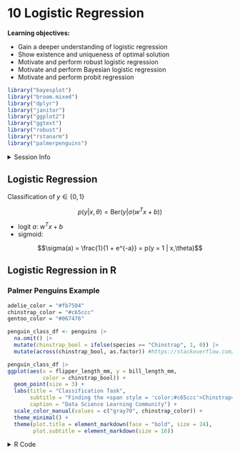 # 10 Logistic Regression

**Learning objectives:**

- Gain a deeper understanding of logistic regression
- Show existence and uniqueness of optimal solution
- Motivate and perform robust logistic regression
- Motivate and perform Bayesian logistic regression
- Motivate and perform probit regression

```r
library("bayesplot")
library("broom.mixed")
library("dplyr")
library("janitor")
library("ggplot2")
library("ggtext")
library("robust")
library("rstanarm")
library("palmerpenguins")
```

<details>
<summary>Session Info</summary>
```r
sessionInfo()
```

</details>

## Logistic Regression

Classification of $y \in \{0,1\}$

$$p(y|x,\theta) = \text{Ber}(y | \sigma(w^{T}x + b))$$

* logit $a$: $w^{T}x + b$
* sigmoid: 

$$\sigma(a) = \frac{1}{1 + e^{-a}} = p(y = 1 | x,\theta)$$

## Logistic Regression in R

### Palmer Penguins Example

```r
adelie_color = "#fb7504"
chinstrap_color = "#c65ccc"
gentoo_color = "#067476"

penguin_class_df <- penguins |>
  na.omit() |>
  mutate(chinstrap_bool = ifelse(species == "Chinstrap", 1, 0)) |>
  mutate(across(chinstrap_bool, as.factor)) #https://stackoverflow.com/questions/33180058/coerce-multiple-columns-to-factors-at-once

penguin_class_df |>
ggplot(aes(x = flipper_length_mm, y = bill_length_mm, 
           color = chinstrap_bool)) + 
  geom_point(size = 3) + 
  labs(title = "Classification Task",
       subtitle = "Finding the <span style = 'color:#c65ccc'>Chinstrap</span> penguins among n = 333 penguins",
       caption = "Data Science Learning Community") +
  scale_color_manual(values = c("gray70", chinstrap_color)) +
  theme_minimal() +
  theme(plot.title = element_markdown(face = "bold", size = 24),
        plot.subtitle = element_markdown(size = 16))
```

<details>
<summary>R Code</summary>
```r
adelie_color = "#fb7504"
chinstrap_color = "#c65ccc"
gentoo_color = "#067476"

penguin_class_df <- penguins |>
  na.omit() |>
  mutate(chinstrap_bool = ifelse(species == "Chinstrap", 1, 0)) |>
  mutate(across(chinstrap_bool, as.factor)) #https://stackoverflow.com/questions/33180058/coerce-multiple-columns-to-factors-at-once

penguin_class_df |>
ggplot(aes(x = flipper_length_mm, y = bill_length_mm, 
           color = chinstrap_bool)) + 
  geom_point(size = 3) + 
  labs(title = "Classification Task",
       subtitle = "Finding the <span style = 'color:#c65ccc'>Chinstrap</span> penguins among n = 333 penguins",
       caption = "Data Science Learning Community") +
  scale_color_manual(values = c("gray70", chinstrap_color)) +
  theme_minimal() +
  theme(plot.title = element_markdown(face = "bold", size = 24),
        plot.subtitle = element_markdown(size = 16))
```
<details>

### Generalized Linear Models

```r
logistic_model <- stats::glm(chinstrap_bool ~ flipper_length_mm + bill_length_mm,
                      data = penguin_class_df,
                      family = binomial) #makes logistic regression
```

```r
# https://stats.stackexchange.com/questions/6206/how-to-plot-decision-boundary-in-r-for-logistic-regression-model
beta_0 <- coef(logistic_model)[1]
beta_1 <- coef(logistic_model)[2]
beta_2 <- coef(logistic_model)[3]
boundary_slope <- -1.0 * beta_1 / beta_2
boundary_intercept <- -1.0 * beta_0 / beta_2

penguin_pred_df <- penguin_class_df |>
  mutate(species_pred = ifelse(
    bill_length_mm > boundary_intercept + boundary_slope * flipper_length_mm,
    1,0)) |>
  mutate(across(species_pred, as.factor))

penguin_pred_df |>
ggplot(aes(x = flipper_length_mm, y = bill_length_mm, 
           color = species_pred)) + 
  geom_point(size = 3) + 
  geom_abline(intercept = boundary_intercept,
              slope = boundary_slope,
              color = adelie_color,
              linewidth = 2,
              linetype = 2) +
  labs(title = "<span style = 'color:#fb7504'>Decision Boundary</span>",
       subtitle = "where logit a = 0",
       caption = "Data Science Learning Community") +
  scale_color_manual(values = c("gray70", chinstrap_color)) +
  theme_minimal() +
  theme(plot.title = element_markdown(face = "bold", size = 24),
        plot.subtitle = element_markdown(size = 16))
```

<details>
<summary>R code</summary>

```r
# https://stats.stackexchange.com/questions/6206/how-to-plot-decision-boundary-in-r-for-logistic-regression-model
beta_0 <- coef(logistic_model)[1]
beta_1 <- coef(logistic_model)[2]
beta_2 <- coef(logistic_model)[3]
boundary_slope <- -1.0 * beta_1 / beta_2
boundary_intercept <- -1.0 * beta_0 / beta_2

penguin_pred_df <- penguin_class_df |>
  mutate(species_pred = ifelse(
    bill_length_mm > boundary_intercept + boundary_slope * flipper_length_mm,
    1,0)) |>
  mutate(across(species_pred, as.factor))

penguin_pred_df |>
ggplot(aes(x = flipper_length_mm, y = bill_length_mm, 
           color = species_pred)) + 
  geom_point(size = 3) + 
  geom_abline(intercept = boundary_intercept,
              slope = boundary_slope,
              color = adelie_color,
              linewidth = 2,
              linetype = 2) +
  labs(title = "<span style = 'color:#fb7504'>Decision Boundary</span>",
       subtitle = "where logit a = 0",
       caption = "Data Science Learning Community") +
  scale_color_manual(values = c("gray70", chinstrap_color)) +
  theme_minimal() +
  theme(plot.title = element_markdown(face = "bold", size = 24),
        plot.subtitle = element_markdown(size = 16))
```
</details>

```r
penguin_pred_df |>
  janitor::tabyl(chinstrap_bool, species_pred) |>
  janitor::adorn_totals(c("row", "col"))
```

* [accuracy](https://en.wikipedia.org/wiki/Sensitivity_and_specificity): 0.9550
* [sensitivity](https://en.wikipedia.org/wiki/Sensitivity_and_specificity): 0.8824
* [specificity](https://en.wikipedia.org/wiki/Sensitivity_and_specificity): 0.9736


## Robust Logistic Regression

* misclassified outliers can greatly affect models
* want: upper bound on regression coefficients
* first idea: linear combination of uninformative prior and logistic regression

$$p(y|x) = \pi \text{Ber}(y|0.5) + (1-\pi) \text{Ber}(y | \sigma(w^{T}x + b))$$

## Bi-Tempered Loss

```r
penguin_class_df |>
ggplot(aes(x = flipper_length_mm, y = bill_length_mm, 
           color = chinstrap_bool)) + 
  geom_point(size = 3) +   
  geom_abline(intercept = boundary_intercept,
              slope = boundary_slope,
              color = adelie_color,
              linewidth = 2,
              linetype = 2) +
  geom_segment(aes(x = 208, y = 37, xend = 203, yend = 42),
               arrow = arrow(length = unit(0.5, "cm")),
               color = gentoo_color,
               linewidth = 2) +
  labs(title = "<span style = 'color:#067476'>Far Misclassification</span>",
       subtitle = "Finding the <span style = 'color:#c65ccc'>Chinstrap</span> penguins",
       caption = "Data Science Learning Community") +
  scale_color_manual(values = c("gray70", chinstrap_color)) +
  theme_minimal() +
  theme(plot.title = element_markdown(face = "bold", size = 24),
        plot.subtitle = element_markdown(size = 16))
```

<details>
<summary>R Code</summary>
```r
penguin_class_df |>
ggplot(aes(x = flipper_length_mm, y = bill_length_mm, 
           color = chinstrap_bool)) + 
  geom_point(size = 3) +   
  geom_abline(intercept = boundary_intercept,
              slope = boundary_slope,
              color = adelie_color,
              linewidth = 2,
              linetype = 2) +
  geom_segment(aes(x = 208, y = 37, xend = 203, yend = 42),
               arrow = arrow(length = unit(0.5, "cm")),
               color = gentoo_color,
               linewidth = 2) +
  labs(title = "<span style = 'color:#067476'>Far Misclassification</span>",
       subtitle = "Finding the <span style = 'color:#c65ccc'>Chinstrap</span> penguins",
       caption = "Data Science Learning Community") +
  scale_color_manual(values = c("gray70", chinstrap_color)) +
  theme_minimal() +
  theme(plot.title = element_markdown(face = "bold", size = 24),
        plot.subtitle = element_markdown(size = 16))
```
</details>

With one-hot encoding and mass on class $c$, the **tempered cross entropy loss** is

$$L(c,\hat{y}) = \frac{1}{1 - t_{1}}\left( 1 - y_{c}^{1-t_{1}} \right) - \frac{1}{2-t_{1}}\left( 1 - \displaystyle\sum_{c'=1}^{C} \hat{y}_{c}^{2-t_{1}}\right)$$

* $0 \leq t_{1} < 1$
* As $t_{1} \rightarrow 1.0$, this reverts back to the log function and standard cross entropy

```r
penguin_class_df |>
ggplot(aes(x = flipper_length_mm, y = bill_length_mm, 
           color = chinstrap_bool)) + 
  geom_point(size = 3) +   
  geom_abline(intercept = boundary_intercept,
              slope = boundary_slope,
              color = adelie_color,
              linewidth = 2,
              linetype = 2) +
  geom_segment(aes(x = 208.5, y = 43, xend = 203.5, yend = 48),
               arrow = arrow(length = unit(0.5, "cm")),
               color = gentoo_color,
               linewidth = 2) +
  labs(title = "<span style = 'color:#067476'>Close Misclassification</span>",
       subtitle = "Finding the <span style = 'color:#c65ccc'>Chinstrap</span> penguins",
       caption = "Data Science Learning Community") +
  scale_color_manual(values = c("gray70", chinstrap_color)) +
  theme_minimal() +
  theme(plot.title = element_markdown(face = "bold", size = 24),
        plot.subtitle = element_markdown(size = 16))
```

<details>
<summary>R Code</summary>
```r
penguin_class_df |>
ggplot(aes(x = flipper_length_mm, y = bill_length_mm, 
           color = chinstrap_bool)) + 
  geom_point(size = 3) +   
  geom_abline(intercept = boundary_intercept,
              slope = boundary_slope,
              color = adelie_color,
              linewidth = 2,
              linetype = 2) +
  geom_segment(aes(x = 208.5, y = 43, xend = 203.5, yend = 48),
               arrow = arrow(length = unit(0.5, "cm")),
               color = gentoo_color,
               linewidth = 2) +
  labs(title = "<span style = 'color:#067476'>Close Misclassification</span>",
       subtitle = "Finding the <span style = 'color:#c65ccc'>Chinstrap</span> penguins",
       caption = "Data Science Learning Community") +
  scale_color_manual(values = c("gray70", chinstrap_color)) +
  theme_minimal() +
  theme(plot.title = element_markdown(face = "bold", size = 24),
        plot.subtitle = element_markdown(size = 16))
```
</details>

The **tempered softmax** is

$$\hat{y}_{c} = \left[ 1 + (1-t_{2})(a_{c} - \lambda t_{2}(a)) \right]^{1/(1-t_{2})}$$

* $0 \leq t_{1} < 1 < t_{2}$

With the additional constraint $\displaystyle\sum_{c = 1}^{C} \hat{y}_{c} = 1$, we can approximate $\lambda$ with fixed-point iteration (**Algorithm 10.2**).


## Robust Logistic Regression in R

```r
robust_model <- robust::glmRob(chinstrap_bool ~ flipper_length_mm + bill_length_mm,
                      data = penguin_class_df,
                      family = binomial) #makes logistic regression
```

```r
# https://stats.stackexchange.com/questions/6206/how-to-plot-decision-boundary-in-r-for-logistic-regression-model
beta_0 <- coef(robust_model)[1]
beta_1 <- coef(robust_model)[2]
beta_2 <- coef(robust_model)[3]
boundary_slope <- -1.0 * beta_1 / beta_2
boundary_intercept <- -1.0 * beta_0 / beta_2

penguin_pred_df <- penguin_class_df |>
  mutate(species_pred = ifelse(
    bill_length_mm > boundary_intercept + boundary_slope * flipper_length_mm,
    1,0)) |>
  mutate(across(species_pred, as.factor))

penguin_pred_df |>
ggplot(aes(x = flipper_length_mm, y = bill_length_mm, 
           color = chinstrap_bool)) + 
  geom_point(size = 3) + 
  geom_abline(intercept = boundary_intercept,
              slope = boundary_slope,
              color = adelie_color,
              linewidth = 2,
              linetype = 2) +
  labs(title = "Robust Logistic Regression",
       subtitle = "<span style = 'color:#fb7504'>decision boundary</span>",
       caption = "Data Science Learning Community") +
  scale_color_manual(values = c("gray70", chinstrap_color)) +
  theme_minimal() +
  theme(plot.title = element_markdown(face = "bold", size = 24),
        plot.subtitle = element_markdown(size = 16))
```

<details>
<summary>R code</summary>
```r
# https://stats.stackexchange.com/questions/6206/how-to-plot-decision-boundary-in-r-for-logistic-regression-model
beta_0 <- coef(robust_model)[1]
beta_1 <- coef(robust_model)[2]
beta_2 <- coef(robust_model)[3]
boundary_slope <- -1.0 * beta_1 / beta_2
boundary_intercept <- -1.0 * beta_0 / beta_2

penguin_pred_df <- penguin_class_df |>
  mutate(species_pred = ifelse(
    bill_length_mm > boundary_intercept + boundary_slope * flipper_length_mm,
    1,0)) |>
  mutate(across(species_pred, as.factor))

penguin_pred_df |>
ggplot(aes(x = flipper_length_mm, y = bill_length_mm, 
           color = chinstrap_bool)) + 
  geom_point(size = 3) + 
  geom_abline(intercept = boundary_intercept,
              slope = boundary_slope,
              color = adelie_color,
              linewidth = 2,
              linetype = 2) +
  labs(title = "Robust Logistic Regression",
       subtitle = "<span style = 'color:#fb7504'>decision boundary</span>",
       caption = "Data Science Learning Community") +
  scale_color_manual(values = c("gray70", chinstrap_color)) +
  theme_minimal() +
  theme(plot.title = element_markdown(face = "bold", size = 24),
        plot.subtitle = element_markdown(size = 16))
```
</details>

```r
penguin_pred_df |>
  janitor::tabyl(chinstrap_bool, species_pred) |>
  janitor::adorn_totals(c("row", "col"))
```

* [accuracy](https://en.wikipedia.org/wiki/Sensitivity_and_specificity): 0.9550
* [sensitivity](https://en.wikipedia.org/wiki/Sensitivity_and_specificity): 0.8824
* [specificity](https://en.wikipedia.org/wiki/Sensitivity_and_specificity): 0.9736


## Bayesian Logistic Regression

In addition to point estimates, we may want to measure uncertainty

* need to approximate posterior distribution (MAP: $\hat{w}$)

$$p(y|x,D) \approx \displaystyle\int \! p(y|x,w)\delta(w - \hat{w}) \, dw = p(y|x,\hat{w})$$
* comparative advantage with smaller data sets

### Laplace Approximation

For a unique solution, we employ a spherical Gaussian prior

$$\text{N}(w|0, \sigma^{2}I)$$

* informative prior (small $\sigma^{2}$): better [sensitivity](https://en.wikipedia.org/wiki/Sensitivity_and_specificity)
* vague prior (large $\sigma^{2}$): better [specificity](https://en.wikipedia.org/wiki/Sensitivity_and_specificity)

## MCMC

```r
start_time <- Sys.time()

# using OLS to guide creation of prior distribution
OLS_model <- lm(bill_length_mm ~ flipper_length_mm,
                data = penguin_class_df)
OLS_intercept <- coef(OLS_model)[1]
OLS_slope     <- coef(OLS_model)[2]
mu_x <- mean(penguin_class_df$flipper_length_mm)
mu_y <- mean(penguin_class_df$bill_length_mm)
var_x <- var(penguin_class_df$flipper_length_mm)
var_y <- var(penguin_class_df$bill_length_mm)

Bayesian_model_prior <- rstanarm::stan_glm(
  formula = chinstrap_bool ~ flipper_length_mm + bill_length_mm,
  data = penguin_class_df,
  family = binomial,
  prior_intercept = normal(OLS_intercept, 1),
  prior = normal(c(mu_x, mu_y), c(var_x, var_y)),
  prior_aux = exponential(1),
  prior_PD = TRUE,
  chains = 4, iter = 5000*2, refresh = 0, seed = 320)

Bayesian_model_post <- update(Bayesian_model_prior, prior_PD = FALSE)

end_time <- Sys.time()
print(end_time - start_time)
```

### Prior Distribution

```r
sim_df_prior <- as.data.frame(Bayesian_model_prior) |>
  mutate(boundary_intercept = -1.0*`(Intercept)` / bill_length_mm,
         boundary_slope = -1.0*flipper_length_mm / bill_length_mm) |>
  # grab IQR to avoid quickly ignored prior samples
  arrange(boundary_slope) |>
  slice(5000:15000)

# make data frame of line segments
flipper_min <- min(penguin_class_df$flipper_length_mm)
flipper_max <- max(penguin_class_df$flipper_length_mm)
sim_df_prior_sample <- sim_df_prior |>
  mutate(x1 = flipper_min,
         x2 = flipper_max,
         y1 = boundary_intercept + boundary_slope * x1,
         y2 = boundary_intercept + boundary_slope * x2) |>
  slice_sample(n = 20) |>
  mutate(line_id = 1:20)


# bill_min <- min(penguin_class_df$bill_length_mm)
# bill_max <- max(penguin_class_df$bill_length_mm)
penguin_class_df |>
ggplot(aes(x = flipper_length_mm, y = bill_length_mm)) + 
  geom_point(size = 3) + 
  geom_segment(aes(x = x1, y = y1, xend = x2, yend = y2,
                   color = line_id, group = line_id),
               data = sim_df_prior_sample) +
  labs(title = "Bayesian Logistic Regression",
       subtitle = "<span style = 'color:#fb7504'>sample of prior distribution</span>",
       caption = "Data Science Learning Community") +
  scale_color_gradient(low = adelie_color, high = gentoo_color) +
  theme_minimal() +
  theme(legend.position = "none",
        plot.title = element_markdown(face = "bold", size = 24),
        plot.subtitle = element_markdown(size = 16))
  # ylim(bill_min, bill_max)
```

<details>
<summary>R code</summary>
```r
sim_df_prior <- as.data.frame(Bayesian_model_prior) |>
  mutate(boundary_intercept = -1.0*`(Intercept)` / bill_length_mm,
         boundary_slope = -1.0*flipper_length_mm / bill_length_mm) |>
  # grab IQR to avoid quickly ignored prior samples
  arrange(boundary_slope) |>
  slice(5000:15000)

# make data frame of line segments
flipper_min <- min(penguin_class_df$flipper_length_mm)
flipper_max <- max(penguin_class_df$flipper_length_mm)
sim_df_prior_sample <- sim_df_prior |>
  mutate(x1 = flipper_min,
         x2 = flipper_max,
         y1 = boundary_intercept + boundary_slope * x1,
         y2 = boundary_intercept + boundary_slope * x2) |>
  slice_sample(n = 20) |>
  mutate(line_id = 1:20)


# bill_min <- min(penguin_class_df$bill_length_mm)
# bill_max <- max(penguin_class_df$bill_length_mm)
penguin_class_df |>
ggplot(aes(x = flipper_length_mm, y = bill_length_mm)) + 
  geom_point(size = 3) + 
  geom_segment(aes(x = x1, y = y1, xend = x2, yend = y2,
                   color = line_id, group = line_id),
               data = sim_df_prior_sample) +
  labs(title = "Bayesian Logistic Regression",
       subtitle = "<span style = 'color:#fb7504'>sample of prior distribution</span>",
       caption = "Data Science Learning Community") +
  scale_color_gradient(low = adelie_color, high = gentoo_color) +
  theme_minimal() +
  theme(legend.position = "none",
        plot.title = element_markdown(face = "bold", size = 24),
        plot.subtitle = element_markdown(size = 16))
  # ylim(bill_min, bill_max)
```
</details>


### Posterior Distribution

```r
bayesplot::mcmc_trace(Bayesian_model_post, size = 0.1) +
  labs(title = "MCMC Traces")
```

```r
sim_df_post <- as.data.frame(Bayesian_model_post) |>
  mutate(boundary_intercept = -1.0*`(Intercept)` / bill_length_mm,
         boundary_slope = -1.0*flipper_length_mm / bill_length_mm)

# make data frame of line segments
sim_df_post_sample <- sim_df_post |>
  mutate(x1 = flipper_min,
         x2 = flipper_max,
         y1 = boundary_intercept + boundary_slope * x1,
         y2 = boundary_intercept + boundary_slope * x2) |>
  slice_sample(n = 20) |>
  mutate(line_id = 1:20)

penguin_class_df |>
ggplot(aes(x = flipper_length_mm, y = bill_length_mm)) + 
  geom_point(size = 3) + 
  geom_segment(aes(x = x1, y = y1, xend = x2, yend = y2,
                   color = line_id, group = line_id),
               data = sim_df_post_sample) +
  labs(title = "Bayesian Logistic Regression",
       subtitle = "<span style = 'color:#c65ccc'>sample of posterior distribution</span>",
       caption = "Data Science Learning Community") +
  scale_color_gradient(low = adelie_color, high = gentoo_color) +
  theme_minimal() +
  theme(legend.position = "none",
        plot.title = element_markdown(face = "bold", size = 24),
        plot.subtitle = element_markdown(size = 16))
```

<details>
<summary>R code</summary>
```r
sim_df_post <- as.data.frame(Bayesian_model_post) |>
  mutate(boundary_intercept = -1.0*`(Intercept)` / bill_length_mm,
         boundary_slope = -1.0*flipper_length_mm / bill_length_mm)

# make data frame of line segments
sim_df_post_sample <- sim_df_post |>
  mutate(x1 = flipper_min,
         x2 = flipper_max,
         y1 = boundary_intercept + boundary_slope * x1,
         y2 = boundary_intercept + boundary_slope * x2) |>
  slice_sample(n = 20) |>
  mutate(line_id = 1:20)

penguin_class_df |>
ggplot(aes(x = flipper_length_mm, y = bill_length_mm)) + 
  geom_point(size = 3) + 
  geom_segment(aes(x = x1, y = y1, xend = x2, yend = y2,
                   color = line_id, group = line_id),
               data = sim_df_post_sample) +
  labs(title = "Bayesian Logistic Regression",
       subtitle = "<span style = 'color:#c65ccc'>sample of posterior distribution</span>",
       caption = "Data Science Learning Community") +
  scale_color_gradient(low = adelie_color, high = gentoo_color) +
  theme_minimal() +
  theme(legend.position = "none",
        plot.title = element_markdown(face = "bold", size = 24),
        plot.subtitle = element_markdown(size = 16))
```
</details>

```r
broom.mixed::tidy(Bayesian_model_post,
                  conf.int = TRUE, conf.level = 0.90) |>
  mutate_if(is.numeric, round, digits = 4)
```

```r
bayesplot::mcmc_areas(Bayesian_model_post,
                      pars = c("flipper_length_mm", "bill_length_mm"),
                      prob = 0.9) +
  labs(title = "MCMC Areas",
       subtitle = "90 percent credible intervals",
       caption = "Data Science Learning Community")
```

<details>
<summary>R code</summary>
```r
bayesplot::mcmc_areas(Bayesian_model_post,
                      pars = c("flipper_length_mm", "bill_length_mm"),
                      prob = 0.9) +
  labs(title = "MCMC Areas",
       subtitle = "90 percent credible intervals",
       caption = "Data Science Learning Community")
```
</details>

## Probit Approximation

* avoid long computation time
* assume likelihood is also normally distributed

$$p(w|D) = \text{N}(w|\mu, \Sigma)$$

### Approximation of Posterior

* sigmoid is similar to normal CDF

$$\sigma(a) \approx \Phi\left(\frac{a\sqrt{\pi}}{\sqrt{8}}\right)$$

* approx posterior via sigmoid

$$\begin{array}{rcccl}
p(y=1|x,D) & = & \sigma\left(\frac{m}{\sqrt{1+\frac{\pi v}{8}}}\right) \\
m & = & \text{E}[a] & = & x^{T}\mu \\
v & = & \text{V}[a] & = & x^{T}\Sigma x \\
a & = & x^{T}w
\end{array}$$

* produces estimates that are closer to the decision boundary


## Probit Approximation in R

```r
start_time <- Sys.time()

probit_model <- stats::glm(chinstrap_bool ~ flipper_length_mm + bill_length_mm,
                      data = penguin_class_df,
                      family = binomial(link = "probit")) #makes probit approx

end_time <- Sys.time()
print(end_time - start_time)
```


```r
# https://stats.stackexchange.com/questions/6206/how-to-plot-decision-boundary-in-r-for-logistic-regression-model
beta_0 <- coef(probit_model)[1]
beta_1 <- coef(probit_model)[2]
beta_2 <- coef(probit_model)[3]
boundary_slope <- -1.0 * beta_1 / beta_2
boundary_intercept <- -1.0 * beta_0 / beta_2

penguin_pred_df <- penguin_class_df |>
  mutate(species_pred = ifelse(
    bill_length_mm > boundary_intercept + boundary_slope * flipper_length_mm,
    1,0)) |>
  mutate(across(species_pred, as.factor))

penguin_pred_df |>
ggplot(aes(x = flipper_length_mm, y = bill_length_mm, 
           color = chinstrap_bool)) + 
  geom_point(size = 3) + 
  geom_abline(intercept = boundary_intercept,
              slope = boundary_slope,
              color = adelie_color,
              linewidth = 2,
              linetype = 2) +
  labs(title = "Probit Approximation",
       subtitle = "<span style = 'color:#fb7504'>decision boundary</span>",
       caption = "Data Science Learning Community") +
  scale_color_manual(values = c("gray70", chinstrap_color)) +
  theme_minimal() +
  theme(plot.title = element_markdown(face = "bold", size = 24),
        plot.subtitle = element_markdown(size = 16))
```

<details>
<summary>R code</summary>
```r
# https://stats.stackexchange.com/questions/6206/how-to-plot-decision-boundary-in-r-for-logistic-regression-model
beta_0 <- coef(probit_model)[1]
beta_1 <- coef(probit_model)[2]
beta_2 <- coef(probit_model)[3]
boundary_slope <- -1.0 * beta_1 / beta_2
boundary_intercept <- -1.0 * beta_0 / beta_2

penguin_pred_df <- penguin_class_df |>
  mutate(species_pred = ifelse(
    bill_length_mm > boundary_intercept + boundary_slope * flipper_length_mm,
    1,0)) |>
  mutate(across(species_pred, as.factor))

penguin_pred_df |>
ggplot(aes(x = flipper_length_mm, y = bill_length_mm, 
           color = chinstrap_bool)) + 
  geom_point(size = 3) + 
  geom_abline(intercept = boundary_intercept,
              slope = boundary_slope,
              color = adelie_color,
              linewidth = 2,
              linetype = 2) +
  labs(title = "Probit Approximation",
       subtitle = "<span style = 'color:#fb7504'>decision boundary</span>",
       caption = "Data Science Learning Community") +
  scale_color_manual(values = c("gray70", chinstrap_color)) +
  theme_minimal() +
  theme(plot.title = element_markdown(face = "bold", size = 24),
        plot.subtitle = element_markdown(size = 16))
```
</details>

```r
penguin_pred_df |>
  janitor::tabyl(chinstrap_bool, species_pred) |>
  janitor::adorn_totals(c("row", "col"))
```

* [accuracy](https://en.wikipedia.org/wiki/Sensitivity_and_specificity): 0.9550
* [sensitivity](https://en.wikipedia.org/wiki/Sensitivity_and_specificity): 0.8824
* [specificity](https://en.wikipedia.org/wiki/Sensitivity_and_specificity): 0.9736


## Summary

* Logistic regression: classification tasks
* Robust logistic regression: helps with misclassification outliers
* Bayesian logistic regression:

    - pro: helps measure uncertainty
    - con: computationally expensive

* Probit approximation:

    - pro: computationally inexpensive
    - con: loses info about posterior distribution


## Meeting Videos {-}

### Cohort 1 {-}

`r knitr::include_url("https://www.youtube.com/embed/URL")`

<details>
<summary> Meeting chat log </summary>

```
LOG
```
</details>
